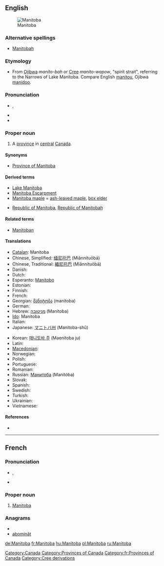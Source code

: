 {{wikipedia}}
==English==
[[Image:MB-Canada-province.png|thumb|Manitoba]]

===Alternative spellings===
* {{qualifier|historical|rare}} [[Manitobah]]

===Etymology===
* From [[Ojibwa]] ''manito-bah'' or [[Cree]]  ''manito-wapow'', "spirit strait", referring to the Narrows of Lake Manitoba.  Compare English [[manitou]], Ojibwa [[manidoo]].

===Pronunciation===
* {{a|UK}} {{IPA|/ˈmæn.ɪ.təʊ.bə/}}, {{SAMPA|/"m{n.I.t@U.b@/}}
* {{hyphenation|Mani|toba}}
* {{audio|en-ca-Manitoba.ogg|Audio (CA)}}

===Proper noun===
{{en-proper-noun}}

# A [[province]] in [[central]] [[Canada]].

====Synonyms====
* [[Province of Manitoba]]

====Derived terms====
* [[Lake Manitoba]]
* [[Manitoba Escarpment]]
* [[Manitoba maple]] = [[ash-leaved maple]], [[box elder]]
* {{qualifier|historical}} [[Republic of Manitoba]], [[Republic of Manitobah]]

====Related terms====
* [[Manitoban]]

====Translations====
{{trans-top|Province in central Canada}}
* [[Catalan]]: Manitoba
* Chinese, Simplified: [[缅尼托巴]] (Miǎnnítuōbā)
* Chinese, Traditional: [[緬尼托巴]] (Miǎnnítuōbā)
* Danish: {{t-|da|Manitoba}}
* Dutch: {{t-|nl|Manitoba|n}}
* Esperanto: [[Manitobo]]
* Estonian: {{t-|et|Manitoba}}
* Finnish: {{t-|fi|Manitoba}}
* French: {{t+|fr|Manitoba|m}}
* Georgian: [[მანიტობა]] (manitoba)
* German: {{t+|de|Manitoba}}
* Hebrew: [[מניטובה]] (Manitoba)
* [[Ido]]: Manitoba
* Italian: {{t-|it|Manitoba}}
* Japanese: [[マニトバ州]] (Manitoba-shū)
{{trans-mid}}
* Korean: [[매니토바 주]] (Maenitoba ju)
* Latin: {{t-|la|Manitoba}}
* [[Macedonian]]: {{t|mk|Манитоба|f|tr=Manitóba}}
* Norwegian: {{t-|no|Manitoba}}
* Polish: {{t+|pl|Manitoba}}
* Portuguese: {{t-|pt|Manitoba}}
* Romanian: {{t-|ro|Manitoba}}
* Russian: [[Манитоба]] (Manitóba) {{f}}
* Slovak: {{t-|sk|Manitoba}}
* Spanish: {{t-|es|Manitoba}}
* Swedish: {{t-|sv|Manitoba}}
* Turkish: {{t-|tr|Manitoba}}
* Ukrainian: {{t-|uk|Манітоба|f|tr=Manitóba|xs=Ukrainian}}
* Vietnamese: {{t-|vi|Manitoba|xs=Vietnamese}}
{{trans-bottom}}

====References====
* {{R:Canadian Oxford 2004}}

[[Category:Canada]]
[[Category:Provinces of Canada]]

----

==French==

===Pronunciation===
* {{IPA|/ma.ni.to.ba/|lang=fr}}, {{X-SAMPA|/ma.ni.to.ba/|lang=fr}}
* {{rhymes|a|lang=fr}}

===Proper noun===
{{infl|fr|proper noun|g=m}}

# [[#English|Manitoba]]

===Anagrams===
* {{alphagram|aabimnot}}
* [[abominât#French|abominât]]


[[Category:fr:Provinces of Canada]]

[[Category:Cree derivations]]

[[de:Manitoba]]
[[fr:Manitoba]]
[[hu:Manitoba]]
[[pl:Manitoba]]
[[ru:Manitoba]]